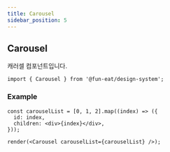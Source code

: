 ```yaml
---
title: Carousel
sidebar_position: 5
---
```


## Carousel

캐러셀 컴포넌트입니다.

```tsx
import { Carousel } from '@fun-eat/design-system';
```

### Example

```tsx
const carouselList = [0, 1, 2].map((index) => ({
  id: index,
  children: <div>{index}</div>,
}));

render(<Carousel carouselList={carouselList} />);
```
